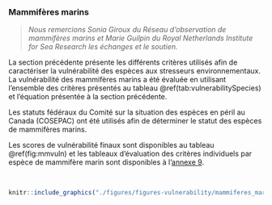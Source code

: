 ### Mammifères marins {#vulnmm}

> *Nous remercions Sonia Giroux du Réseau d’observation de mammifères marins et Marie Guilpin du Royal Netherlands Institute for Sea Research les échanges et le soutien.*


La section précédente présente les différents critères utilisés afin de caractériser la vulnérabilité des espèces aux stresseurs environnementaux. La vulnérabilité des mammifères marins a été évaluée en utilisant l'ensemble des critères présentés au tableau \@ref(tab:vulnerabilitySpecies) et l'équation présentée à la section précédente. 

Les statuts fédéraux du Comité sur la situation des espèces en péril au Canada (COSEPAC) ont été utilisés afin de déterminer le statut des espèces de mammifères marins. 

Les scores de vulnérabilité finaux sont disponibles au tableau \@ref(fig:mmvuln) et les tableaux d'évaluation des critères individuels par espèce de mammifère marin sont disponibles à l'[annexe 9](#annexe9).

<br/>

```r
knitr::include_graphics("./figures/figures-vulnerability/mammiferes_marins.png")
```

<br/>




<!--
La  caractérisation de la vulnérabilité des baleines, aidée par [Baleine en direct](https://baleinesendirect.org/).

Une justification référencée est fournie avec les scores de vulnérabilité pour les scores de vulnérabilité qui ne pas intuitifs à partir de connaissances écologiques générales (*e.g.* un bateau immobile n'entraînera pas la mort d'un mammifère marin, outside of a freak accident)
-->
